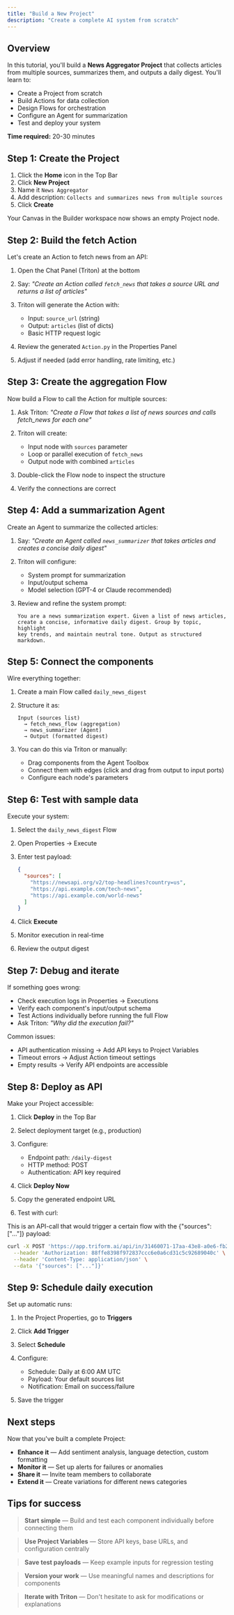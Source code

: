 ```yaml
---
title: "Build a New Project"
description: "Create a complete AI system from scratch"
---
```


## Overview

In this tutorial, you'll build a **News Aggregator Project** that collects articles from multiple sources, summarizes them, and outputs a daily digest. You'll learn to:

- Create a Project from scratch
- Build Actions for data collection
- Design Flows for orchestration
- Configure an Agent for summarization
- Test and deploy your system

**Time required:** 20-30 minutes

## Step 1: Create the Project

1. Click the **Home** icon in the Top Bar
2. Click **New Project**
3. Name it `News Aggregator`
4. Add description: `Collects and summarizes news from multiple sources`
5. Click **Create**

Your Canvas in the Builder workspace now shows an empty Project node.

## Step 2: Build the fetch Action

Let's create an Action to fetch news from an API:

1. Open the Chat Panel (Triton) at the bottom
2. Say: _"Create an Action called `fetch_news` that takes a source URL and returns a list of articles"_
3. Triton will generate the Action with:
   - Input: `source_url` (string)
   - Output: `articles` (list of dicts)
   - Basic HTTP request logic

4. Review the generated `Action.py` in the Properties Panel
5. Adjust if needed (add error handling, rate limiting, etc.)

## Step 3: Create the aggregation Flow

Now build a Flow to call the Action for multiple sources:

1. Ask Triton: _"Create a Flow that takes a list of news sources and calls fetch_news for each one"_
2. Triton will create:
   - Input node with `sources` parameter
   - Loop or parallel execution of `fetch_news`
   - Output node with combined `articles`

3. Double-click the Flow node to inspect the structure
4. Verify the connections are correct

## Step 4: Add a summarization Agent

Create an Agent to summarize the collected articles:

1. Say: _"Create an Agent called `news_summarizer` that takes articles and creates a concise daily digest"_
2. Triton will configure:
   - System prompt for summarization
   - Input/output schema
   - Model selection (GPT-4 or Claude recommended)

3. Review and refine the system prompt:
   ```
   You are a news summarization expert. Given a list of news articles,
   create a concise, informative daily digest. Group by topic, highlight
   key trends, and maintain neutral tone. Output as structured markdown.
   ```

## Step 5: Connect the components

Wire everything together:

1. Create a main Flow called `daily_news_digest`
2. Structure it as:
   ```
   Input (sources list)
     → fetch_news_flow (aggregation)
     → news_summarizer (Agent)
     → Output (formatted digest)
   ```

3. You can do this via Triton or manually:
   - Drag components from the Agent Toolbox
   - Connect them with edges (click and drag from output to input ports)
   - Configure each node's parameters

## Step 6: Test with sample data

Execute your system:

1. Select the `daily_news_digest` Flow
2. Open Properties → Execute
3. Enter test payload:
   ```json
   {
     "sources": [
       "https://newsapi.org/v2/top-headlines?country=us",
       "https://api.example.com/tech-news",
       "https://api.example.com/world-news"
     ]
   }
   ```

4. Click **Execute**
5. Monitor execution in real-time
6. Review the output digest

## Step 7: Debug and iterate

If something goes wrong:

- Check execution logs in Properties → Executions
- Verify each component's input/output schema
- Test Actions individually before running the full Flow
- Ask Triton: _"Why did the execution fail?"_

Common issues:
- API authentication missing → Add API keys to Project Variables
- Timeout errors → Adjust Action timeout settings
- Empty results → Verify API endpoints are accessible

## Step 8: Deploy as API

Make your Project accessible:

1. Click **Deploy** in the Top Bar
2. Select deployment target (e.g., production)
3. Configure:
   - Endpoint path: `/daily-digest`
   - HTTP method: POST
   - Authentication: API key required

4. Click **Deploy Now**
5. Copy the generated endpoint URL
6. Test with curl:

This is an API-call that would trigger a certain flow with the 
{"sources": ["..."]} payload:

   ```bash
   curl -X POST 'https://app.triform.ai/api/in/31460071-17aa-43e8-a0e6-fb22984c0bdc/26420f15-2143-443f-bca9-45c5b0720784' \
     --header 'Authorization: 88ffe8398f972837ccc6e0a6cd31c5c92689040c' \
     --header 'Content-Type: application/json' \
     --data '{"sources": ["..."]}'
   ```

## Step 9: Schedule daily execution

Set up automatic runs:

1. In the Project Properties, go to **Triggers**
2. Click **Add Trigger**
3. Select **Schedule**
4. Configure:
   - Schedule: Daily at 6:00 AM UTC
   - Payload: Your default sources list
   - Notification: Email on success/failure

5. Save the trigger

## Next steps

Now that you've built a complete Project:

- **Enhance it** — Add sentiment analysis, language detection, custom formatting
- **Monitor it** — Set up alerts for failures or anomalies
- **Share it** — Invite team members to collaborate
- **Extend it** — Create variations for different news categories

## Tips for success

> **Start simple** — Build and test each component individually before connecting them

> **Use Project Variables** — Store API keys, base URLs, and configuration centrally

> **Save test payloads** — Keep example inputs for regression testing

> **Version your work** — Use meaningful names and descriptions for components

> **Iterate with Triton** — Don't hesitate to ask for modifications or explanations

